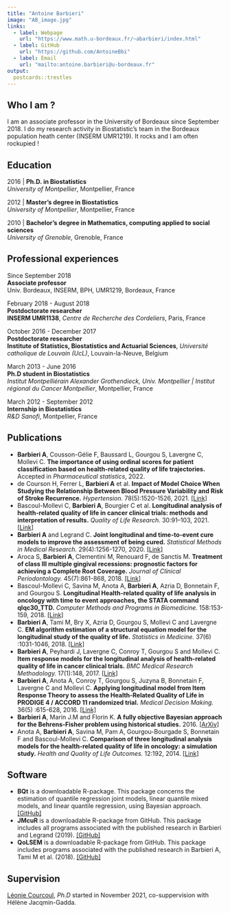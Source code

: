 ```yaml
---
title: "Antoine Barbieri"
image: "AB_image.jpg"
links:
  - label: Webpage
    url: "https://www.math.u-bordeaux.fr/~abarbieri/index.html"
  - label: GitHub
    url: "https://github.com/AntoineBbi"
  - label: Email
    url: "mailto:antoine.barbieri@u-bordeaux.fr"
output:
  postcards::trestles
---
```

 
## Who I am ?

I am an associate professor in the University of Bordeaux since September 2018. I do my research activity in Biostatistic's team in the Bordeaux population heath center (INSERM UMR1219). It rocks and I am often rockupied !

## Education

2016 | **Ph.D. in Biostatistics**<br/>
*University of Montpellier*, Montpellier, France

2012 | **Master's degree in Biostatistics**<br/>
*University of Montpellier*, Montpellier, France

2010 | **Bachelor's degree in Mathematics, computing applied to social sciences**<br/>
*University of Grenoble*, Grenoble, France

## Professional experiences

Since September 2018<br/>
**Associate professor**<br/>
Univ. Bordeaux, INSERM, BPH, UMR1219, Bordeaux, France

February 2018 - August 2018<br/>
**Postdoctorate researcher**<br/>
**INSERM UMR1138**, *Centre de Recherche des Cordeliers*, Paris, France

October 2016 - December 2017<br/>
**Postdoctorate researcher**<br/>
**Institute of Statistics, Biostatistics and Actuarial Sciences**, *Université catholique de Louvain (UcL)*, Louvain-la-Neuve, Belgium

March 2013 - June 2016<br/>
**Ph.D student in Biostatistics **<br/>
*Institut Montpelliérain Alexander Grothendieck, Univ. Montpellier | Institut régional du Cancer Montpellier*, Montpellier, France

March 2012 - September 2012<br/>
**Internship in Biostatistics **<br/>
*R&D Sanofi*, Montpellier, France


## Publications

* **Barbieri A**, Cousson-Gélie F, Baussard L, Gourgou S, Lavergne C, Mollevi C. **The importance of using ordinal scores for patient classification based on health-related quality of life trajectories.** Accepted in *Pharmaceutical statistics*, 2022.
* de Courson H, Ferrer L, **Barbieri A** et al. **Impact of Model Choice When Studying the Relationship Between Blood Pressure Variability and Risk of Stroke Recurrence.** *Hypertension.* 78(5):1520-1526, 2021.
[[Link]](https://www.ahajournals.org/doi/10.1161/HYPERTENSIONAHA.120.16807)
* Bascoul-Mollevi C, **Barbieri A**, Bourgier C et al. **Longitudinal analysis of health-related quality of life in cancer clinical trials: methods and interpretation of results.** *Quality of Life Research.* 30:91–103, 2021.
[[Link]](https://link.springer.com/article/10.1007/s11136-020-02605-3)
* **Barbieri A** and Legrand C. **Joint longitudinal and time-to-event cure models to improve the assessment of being cured.** *Statistical Methods in Medical Research.* 29(4):1256-1270, 2020.
[[Link]](https://journals.sagepub.com/doi/10.1177/0962280219853599)
* Aroca S, **Barbieri A**, Clementini M, Renouard F, de Sanctis M. **Treatment of class III multiple gingival recessions: prognostic factors for achieving a Complete Root Coverage.** *Journal of Clinical Periodontology.* 45(7):861-868, 2018.
[[Link]](https://onlinelibrary.wiley.com/doi/abs/10.1111/jcpe.12923)
* Bascoul-Mollevi C, Savina M, Anota A, **Barbieri A**, Azria D, Bonnetain F, and Gourgou S. **Longitudinal Health-related quality of life analysis in oncology with time to event approaches, the STATA command qlqc30_TTD.** *Computer Methods and Programs in Biomedicine.* 158:153-159, 2018.
[[Link]](https://www.sciencedirect.com/science/article/pii/S0169260717301049)
* **Barbieri A**, Tami M, Bry X, Azria D, Gourgou S, Mollevi C and Lavergne C. **EM algorithm estimation of a structural equation model for the longitudinal study of the quality of life.** *Statistics in Medicine.* 37(6) :1031-1046, 2018.
[[Link]](https://onlinelibrary.wiley.com/doi/10.1002/sim.7557)
* **Barbieri A**, Peyhardi J, Lavergne C, Conroy T, Gourgou S and Mollevi C. **Item response models for the longitudinal analysis of health-related quality of life in cancer clinical trials.** *BMC Medical Research Methodology.* 17(1):148, 2017.
[[Link]](https://bmcmedresmethodol.biomedcentral.com/articles/10.1186/s12874-017-0410-9)
* **Barbieri A**, Anota A, Conroy T, Gourgou S, Juzyna B, Bonnetain F, Lavergne C and Mollevi C. **Applying longitudinal model from Item Response Theory to assess the Health-Related Quality of Life in PRODIGE 4 / ACCORD 11 randomized trial.** *Medical Decision Making.* 36(5) :615-628, 2016.
[[Link]](https://pubmed.ncbi.nlm.nih.gov/26683246/)
* **Barbieri A**, Marin J.M and Florin K. **A fully objective Bayesian approach for the Behrens-Fisher problem using historical studies.** 2016.
[[ArXiv]](https://pubmed.ncbi.nlm.nih.gov/26683246/)
* Anota A, **Barbieri A**, Savina M, Pam A, Gourgou-Bourgade S, Bonnetain F and Bascoul-Mollevi C. **Comparison of three longitudinal analysis models for the health-related quality of life in oncology: a simulation study.** *Health and Quality of Life Outcomes.* 12:192, 2014.
[[Link]](https://www.ncbi.nlm.nih.gov/pmc/articles/PMC4326524/)

## Software

* **BQt** is a downloadable R-package. This package concerns the estimation of quantile regression joint models, linear quantile mixed models, and linear quantile regression, using Bayesian approach.
[[GitHub]](https://www.ahajournals.org/doi/10.1161/HYPERTENSIONAHA.120.16807)
* **JMcuR** is a downloadable R-package from GitHub. This package includes all programs associated with the published research in Barbieri and Legrand (2019).
[[GitHub]](https://www.ahajournals.org/doi/10.1161/HYPERTENSIONAHA.120.16807)
* **QoLSEM** is a downloadable R-package from GitHub. This package includes programs associated with the published research in Barbieri A, Tami M et al. (2018).
[[GitHub]](https://www.ahajournals.org/doi/10.1161/HYPERTENSIONAHA.120.16807)

## Supervision

[Léonie Courcoul](leoniecourcoul.netlify.app), *Ph.D* started in November 2021, co-suppervision with Hélène Jacqmin-Gadda.

